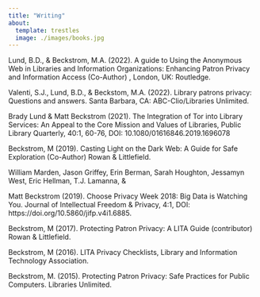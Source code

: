 ```yaml
---
title: "Writing"
about:
  template: trestles
  image: ./images/books.jpg
---
```


Lund, B.D., & Beckstrom, M.A. (2022). A guide to Using the Anonymous Web in Libraries and Information Organizations: Enhancing Patron Privacy and Information Access (Co-Author) , London, UK: Routledge.

Valenti, S.J., Lund, B.D., & Beckstom, M.A. (2022). Library patrons privacy: Questions and answers. Santa Barbara, CA: ABC-Clio/Libraries Unlimited.

Brady Lund & Matt Beckstrom (2021). The Integration of Tor into Library Services: An Appeal to the Core Mission and Values of Libraries, Public Library Quarterly, 40:1, 60-76, DOI: 10.1080/01616846.2019.1696078

Beckstrom, M (2019). Casting Light on the Dark Web: A Guide for Safe Exploration (Co-Author) Rowan & Littlefield.

William Marden, Jason Griffey, Erin Berman, Sarah Houghton, Jessamyn West, Eric Hellman, T.J. Lamanna, &

Matt Beckstrom (2019). Choose Privacy Week 2018: Big Data is Watching You. Journal of Intellectual Freedom & Privacy, 4:1, DOI: https://doi.org/10.5860/jifp.v4i1.6885.

Beckstrom, M (2017). Protecting Patron Privacy: A LITA Guide (contributor) Rowan & Littlefield.

Beckstrom, M (2016). LITA Privacy Checklists, Library and Information Technology Association.

Beckstrom, M. (2015). Protecting Patron Privacy: Safe Practices for Public Computers. Libraries Unlimited.
